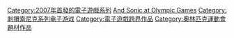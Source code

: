 {{cat main}}

{{DEFAULTSORT:Mario & Sonic at Olympic Games}}
[[Category:2007年首發的電子遊戲系列|Category:2007年首發的電子遊戲系列]]
[[Category:瑪利歐系列電子遊戲|And Sonic at Olympic Games]]
[[Category:刺猬索尼克系列电子游戏|Category:刺猬索尼克系列电子游戏]]
[[Category:電子遊戲跨界作品|Category:電子遊戲跨界作品]]
[[Category:奧林匹克運動會題材作品|Category:奧林匹克運動會題材作品]]